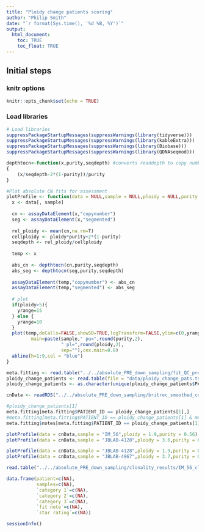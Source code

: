 ```yaml
---
title: "Ploidy change patients scoring"
author: "Philip Smith"
date: "`r format(Sys.time(), '%d %B, %Y')`"
output: 
  html_document:
    toc: TRUE
    toc_float: TRUE
---
```


## Initial steps

### knitr options

```r
knitr::opts_chunk$set(echo = TRUE)
```

### Load libraries

```r
# Load libraries
suppressPackageStartupMessages(suppressWarnings(library(tidyverse)))
suppressPackageStartupMessages(suppressWarnings(library(kableExtra)))
suppressPackageStartupMessages(suppressWarnings(library(Biobase)))
suppressPackageStartupMessages(suppressWarnings(library(QDNAseqmod)))
```

```r
depthtocn<-function(x,purity,seqdepth) #converts readdepth to copy number given purity and single copy depth
{
    (x/seqdepth-2*(1-purity))/purity
}

#Plot absolute CN fits for assessment
plotProfile <- function(data = NULL,sample = NULL,ploidy = NULL,purity = NULL){
  x <- data[, sample]
  
  cn <- assayDataElement(x,"copynumber")
  seg <- assayDataElement(x,"segmented")
  
  rel_ploidy <- mean(cn,na.rm=T)
  cellploidy <- ploidy*purity+2*(1-purity)
  seqdepth <- rel_ploidy/cellploidy
  
  temp <- x
  
  abs_cn <- depthtocn(cn,purity,seqdepth)
  abs_seg <- depthtocn(seg,purity,seqdepth)
  
  assayDataElement(temp,"copynumber") <- abs_cn
  assayDataElement(temp,"segmented") <- abs_seg
  
  # plot   
  if(ploidy>5){
    yrange=15
  } else {
    yrange=10
  }
  plot(temp,doCalls=FALSE,showSD=TRUE,logTransform=FALSE,ylim=c(0,yrange),ylab="Absolute tumour CN",
         main=paste(sample," pu=",round(purity,2),
                    " pl=",round(ploidy,2),
                    sep=""),cex.main=0.8)
  abline(h=1:9,col = "blue")
}
```

```r
meta.fitting <- read.table("../../absolute_PRE_down_sampling/fit_QC_predownsample_withsmooth.tsv",header = T,sep = "\t")
ploidy_change_patients <- read.table(file = "data/ploidy_change_pats.tsv",header = T,sep = "\t")
ploidy_change_patients <- as.character(unique(ploidy_change_patients$PATIENT_ID))
```

```r
cnData <- readRDS("../../absolute_PRE_down_sampling/britroc_smoothed_copyNumbersSegmented.rds")
```

```r
#ploidy_change_patients[1]
meta.fitting[meta.fitting$PATIENT_ID == ploidy_change_patients[1],]
#meta.fitting[meta.fitting$PATIENT_ID == ploidy_change_patients[1] & meta.fitting$use == "TRUE",]
meta.fitting$notes[meta.fitting$PATIENT_ID == ploidy_change_patients[1]]
```

```r
plotProfile(data = cnData,sample = "IM_56",ploidy = 1.9,purity = 0.56)
plotProfile(data = cnData,sample = "JBLAB-4128",ploidy = 3.6,purity = 0.82)
```

```r
plotProfile(data = cnData,sample = "JBLAB-4128",ploidy = 1.9,purity = 0.84)
plotProfile(data = cnData,sample = "JBLAB-4967",ploidy = 3.7,purity = 0.77)
```

```r
read.table("../../absolute_PRE_down_sampling/clonality_results/IM_56_clonality.csv",sep = ",",header = T)
```

```r
data.frame(patient=c(NA),
           samples=c(NA),
           `category 1`=c(NA),
           `category 2`=c(NA),
           `category 3`=c(NA),
           `fit note`=c(NA),
           `star rating`=c(NA))
```

```r
sessionInfo()
```